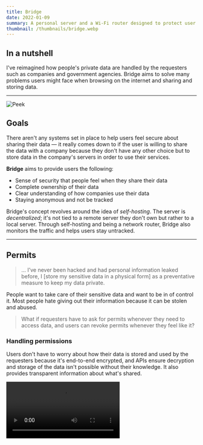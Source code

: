 ```yaml
---
title: Bridge
date: 2022-01-09
summary: A personal server and a Wi-Fi router designed to protect user's privacy.
thumbnail: /thumbnails/bridge.webp
---
```



## In a nutshell
I've reimagined how people's private data are handled by the requesters such as companies and government agencies.
Bridge aims to solve many problems users might face when browsing on the internet and sharing and storing data.

* * *

![Peek](/bridge/sneak-peek.webp)
## Goals
There aren't any systems set in place to help users feel secure about sharing their data — it really comes down to if
the user is willing to share the data with a company because they don't have any other choice but to store
data in the company's servers in order to use their services.

**Bridge** aims to provide users the following:
- Sense of security that people feel when they share their data
- Complete ownership of their data
- Clear understanding of how companies use their data
- Staying anonymous and not be tracked

Bridge's concept revolves around the idea of *self-hosting*.
The server is *decentralized*; it's not tied to a remote server they don't own but rather to a local server.
Through self-hosting and being a network router, Bridge also monitors the traffic and helps users stay untracked.

* * *

[//]: # (## Background)

[//]: # ()
[//]: # ()
[//]: # (### Consensus)

[//]: # (>Majority of Americans feel as if they have little control over data collected about them by companies and the government)

[//]: # ()
[//]: # ([*Pew Research Center*]&#40;https://www.pewresearch.org/internet/2019/11/15/americans-and-privacy-concerned-confused-and-feeling-lack-of-control-over-their-personal-information/&#41;)

[//]: # ()
[//]: # (<Scroller>)

[//]: # (  <Card>)

[//]: # (    <Card.Header>Lack of understanding about data use</Card.Header>)

[//]: # (    <Card.Desc>They have very little no understanding about what ___ do / does with the data collected.</Card.Desc>)

[//]: # (    <Card.Data data={[)

[//]: # (      {)

[//]: # (        label: 'Companies',)

[//]: # (        value: '59%')

[//]: # (      },)

[//]: # (      {)

[//]: # (        label: 'Government',)

[//]: # (        value: '78%')

[//]: # (      })

[//]: # (    ]} />)

[//]: # (  </Card>)

[//]: # ()
[//]: # (  <Card>)

[//]: # (    <Card.Header>Lack of control</Card.Header>)

[//]: # (    <Card.Desc>They have very little / no control over the data ____ collects.</Card.Desc>)

[//]: # (    <Card.Data data={[)

[//]: # (      {)

[//]: # (        label: 'Companies',)

[//]: # (        value: '81%')

[//]: # (      },)

[//]: # (      {)

[//]: # (        label: 'Government',)

[//]: # (        value: '84%')

[//]: # (      })

[//]: # (    ]} />)

[//]: # (  </Card>)

[//]: # (  <Card>)

[//]: # (    <Card.Header>Concern over data use</Card.Header>)

[//]: # (    <Card.Desc>They are very / somewhat concerned about how ___ use&#40;s&#41; the data collected.</Card.Desc>)

[//]: # (    <Card.Data data={[)

[//]: # (      {)

[//]: # (        label: 'Companies',)

[//]: # (        value: '79%')

[//]: # (      },)

[//]: # (      {)

[//]: # (        label: 'Government',)

[//]: # (        value: '65%')

[//]: # (      })

[//]: # (    ]} />)

[//]: # (  </Card>)

[//]: # (</Scroller>)

[//]: # ()
[//]: # (Personal data holders collect and use users' data to provide services to them. However, since everything is stored in servers which)

[//]: # (users don't normally have access to, it's hidden from them, and they can't transparently see what they do with it.)

[//]: # (- Is it securely encrypted?)

[//]: # (- Can it be accessed by anyone else without the user's permission?)

[//]: # (-)

[//]: # ()
[//]: # (### What people say)

[//]: # (Here are some of the key quotes from a few people I've interviewed:)

[//]: # ()
[//]: # (>I feel invaded; I'm constantly being tracked on the web. I don't want anyone to access my private data and also be monetized.)

[//]: # ()
[//]: # (>Although I got nothing to hide, I feel insecure about storing and sharing data because I never know what they exactly do with it.)

[//]: # ()
[//]: # (>... I’ve never been hacked and had personal information leaked before, I [store my sensitive data in a physical form])

[//]: # (as a preventative measure to keep my data private.)

[//]: # ()
[//]: # (From these quotes, the key insight we can gather here is that people feel invaded, insecure, and are afraid of sharing)

[//]: # (their data no matter what.)

[//]: # ()
[//]: # (### Verdict)

[//]: # (There aren't any systems set in place to help users feel secure about sharing their data — it really comes down to if)

[//]: # (the user is willing to share the data with a trustworthy company because they don't have any other choice but to store)

[//]: # (data in the company's servers in order to use their services.)

[//]: # ()
[//]: # (**Bridge** aims to provide users the following:)

[//]: # (- Sense of security that people feel when they share their data)

[//]: # (- Complete ownership of their data)

[//]: # (- Clear understanding of how companies use their data)

[//]: # (- Staying anonymous and not be tracked)

[//]: # ()
[//]: # (* * *)

[//]: # ()
[//]: # (## Meet Bridge)

[//]: # (Bridge lives at home and is a trusted personal server and a router that is designed to protect users' privacy.)

[//]: # (Everything's transparent with Bridge. Data is completely owned by the user, protects their privacy, and most importantly,)

[//]: # (it helps them feel secure on the internet.)

[//]: # ()
[//]: # (### Decentralization)

[//]: # (Bridge is a decentralized server inside users' homes, which means that the server is not tied to a specific location.)

[//]: # (Through the use of a decentralized server, users are storing their data on a server they use instead of a server that)

[//]: # (collects data from all other users.)

## Permits
>... I’ve never been hacked and had personal information leaked before, I [store my sensitive data in a physical form]
as a preventative measure to keep my data private.

People want to take care of their sensitive data and want to be in of control it.
Most people hate giving out their information because it can be stolen and abused.
>What if requesters have to ask for permits whenever they need to access data, and users can revoke permits whenever they feel like it?

### Handling permissions
Users don't have to worry about how their data is stored and used by the requesters because it's end-to-end encrypted,
and APIs ensure decryption and storage of the data isn't possible without their knowledge.
It also provides transparent information about what's shared.

<Video src="/bridge/videos/permit-request.mp4" width={240} type="mp4" />

*Permits are granted after a request → review → approval process.*

### Permit management
After giving permits to requesters, permissions show exactly what data is being shared and how it's being used by the requesters.
If users don't want to share their data for whatever reason, they can revoke permits with an ease.

![Permits](/bridge/permissions.webp)

* * *

## Blockers
>I feel invaded. I'm constantly being tracked on the web. I don't want anyone to access my private data and also be monetized.

Blockers are content blockers at a router level which requires no additional setup for all users on the Wi-Fi network.
Blockers protect users from unwanted tracks, malicious websites and privacy-invasive elements while browsing on the internet or using applications.

![Permits](/bridge/blockers.webp)